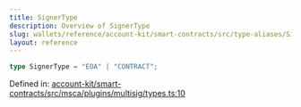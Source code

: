 ```yaml
---
title: SignerType
description: Overview of SignerType
slug: wallets/reference/account-kit/smart-contracts/src/type-aliases/SignerType
layout: reference
---
```


```ts
type SignerType = "EOA" | "CONTRACT";
```

Defined in: [account-kit/smart-contracts/src/msca/plugins/multisig/types.ts:10](https://github.com/alchemyplatform/aa-sdk/blob/da19afd63b0ba06a4de95b0d2d7871f64d546304/account-kit/smart-contracts/src/msca/plugins/multisig/types.ts#L10)

